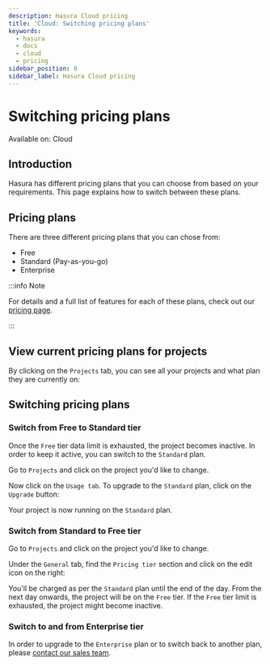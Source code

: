 ```yaml
---
description: Hasura Cloud pricing
title: 'Cloud: Switching pricing plans'
keywords:
  - hasura
  - docs
  - cloud
  - pricing
sidebar_position: 8
sidebar_label: Hasura Cloud pricing
---
```



# Switching pricing plans

<div className='badge badge--primary heading-badge'>Available on: Cloud</div>

## Introduction

Hasura has different pricing plans that you can choose from based on your requirements. This page explains how to switch
between these plans.

## Pricing plans

There are three different pricing plans that you can chose from:

- Free
- Standard (Pay-as-you-go)
- Enterprise

:::info Note

For details and a full list of features for each of these plans, check out our
[pricing page](https://hasura.io/pricing/).

:::

## View current pricing plans for projects

By clicking on the `Projects` tab, you can see all your projects and what plan they are currently on:

<Thumbnail src='/img/projects/project-pricing-plans.png' alt='Billing overview' width='1200px' />

## Switching pricing plans

### Switch from **Free** to **Standard** tier

Once the `Free` tier data limit is exhausted, the project becomes inactive. In order to keep it active, you can switch
to the `Standard` plan.

Go to `Projects` and click on the project you'd like to change.

Now click on the `Usage tab`. To upgrade to the `Standard` plan, click on the `Upgrade` button:

<Thumbnail src='/img/projects/upgrade-to-paid-plan.png' alt='Upgrade to the Standard plan' width='1200px' />

Your project is now running on the `Standard` plan.

### Switch from **Standard** to **Free** tier

Go to `Projects` and click on the project you'd like to change.

Under the `General` tab, find the `Pricing tier` section and click on the edit icon on the right:

<Thumbnail src='/img/projects/switch-to-free-plan.png' alt='Switch from Standard to Free tier' width='1200px' />

You'll be charged as per the `Standard` plan until the end of the day. From the next day onwards, the project will be on
the `Free` tier. If the `Free` tier limit is exhausted, the project might become inactive.

### Switch to and from **Enterprise** tier

In order to upgrade to the `Enterprise` plan or to switch back to another plan, please
[contact our sales team](https://hasura.io/contact-us/?type=hasuraenterprise).
